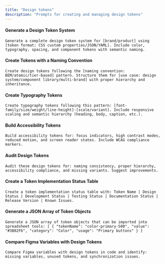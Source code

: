 ```yaml
---
title: "Design tokens"
description: "Prompts for creating and managing design tokens"
---
```


#### Generate a Design Token System

```text wrap
Generate a complete design token system for [brand/product] using [token format: CSS custom properties/JSON/YAML]. Include color, typography, spacing, and component tokens with semantic naming.
```

#### Create Tokens with a Naming Convention

```text wrap
Create design tokens following the [naming convention: BEM/atomic/tier-based] pattern. Structure them for [use case: design system/component library/multi-brand] with proper hierarchy and inheritance.
```

#### Create Typography Tokens

```text wrap
Create typography tokens following this pattern: [font-family/size/weight/line-height]-[scale/variant]. Include responsive scaling and semantic hierarchy (heading, body, caption, etc.).
```

#### Build Accessibility Tokens

```text wrap
Build accessibility tokens for: focus indicators, high contrast modes, reduced motion, and screen reader states. Include WCAG compliance markers.
```

#### Audit Design Tokens

```text wrap
Audit these design tokens for: naming consistency, proper hierarchy, accessibility compliance, and missing variants. Suggest improvements.
```

#### Create a Token Implementation Status Table

```text wrap
Create a token implementation status table with: Token Name | Design Status | Development Status | Testing Status | Documentation Status | Release Version | Known Issues.
```

#### Generate a JSON Array of Token Objects

```text wrap
Generate a JSON array of token objects that can be imported into spreadsheet tools: [ { "tokenName": "color-primary-500", "value": "#3B82F6", "category": "Color", "usage": "Primary buttons" } ]
```

#### Compare Figma Variables with Design Tokens

```text wrap
Compare Figma variables with design tokens in code and identify: missing variables, unused tokens, and synchronization issues.
```